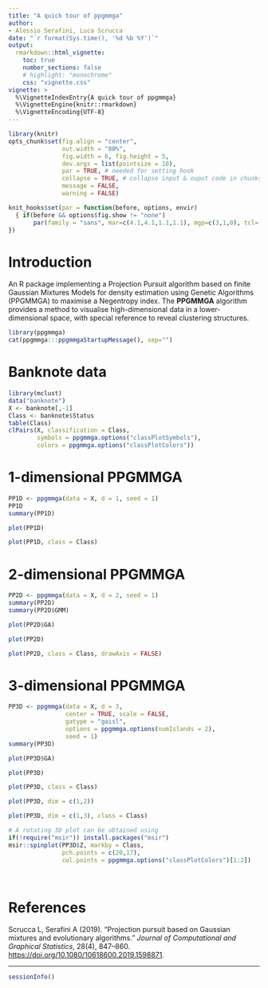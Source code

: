 ```yaml
---
title: "A quick tour of ppgmmga"
author: 
- Alessio Serafini, Luca Scrucca
date: "`r format(Sys.time(), '%d %b %Y')`"
output: 
  rmarkdown::html_vignette:
    toc: true
    number_sections: false
    # highlight: "monochrome"
    css: "vignette.css"
vignette: >
  %\VignetteIndexEntry{A quick tour of ppgmmga}
  %\VignetteEngine{knitr::rmarkdown}
  %\VignetteEncoding{UTF-8}
---
```


```r
library(knitr)
opts_chunk$set(fig.align = "center", 
               out.width = "80%",
               fig.width = 6, fig.height = 5,
               dev.args = list(pointsize = 10),
               par = TRUE, # needed for setting hook 
               collapse = TRUE, # collapse input & ouput code in chunks
               message = FALSE,
               warning = FALSE)

knit_hooks$set(par = function(before, options, envir)
  { if(before && options$fig.show != "none") 
       par(family = "sans", mar=c(4.1,4.1,1.1,1.1), mgp=c(3,1,0), tcl=-0.5)
})
```

# Introduction 

An R package implementing a Projection Pursuit algorithm based on finite Gaussian Mixtures Models for density estimation using Genetic Algorithms (PPGMMGA) to maximise a Negentropy index. 
The **PPGMMGA** algorithm provides a method to visualise high-dimensional data in a lower-dimensional space, with special reference to reveal clustering structures.

```r
library(ppgmmga)
cat(ppgmmga:::ppgmmgaStartupMessage(), sep="")
```

# Banknote data

```r
library(mclust)
data("banknote")
X <- banknote[,-1]
Class <- banknote$Status
table(Class)
clPairs(X, classification = Class, 
        symbols = ppgmmga.options("classPlotSymbols"),
        colors = ppgmmga.options("classPlotColors"))
```

# 1-dimensional PPGMMGA

```r
PP1D <- ppgmmga(data = X, d = 1, seed = 1)
PP1D
summary(PP1D)
```

```r
plot(PP1D)
```

```r
plot(PP1D, class = Class)
```


# 2-dimensional PPGMMGA

```r
PP2D <- ppgmmga(data = X, d = 2, seed = 1)
summary(PP2D)
summary(PP2D$GMM)
```

```r
plot(PP2D$GA)
```

```r
plot(PP2D)
```

```r
plot(PP2D, class = Class, drawAxis = FALSE)
```

# 3-dimensional PPGMMGA

```r
PP3D <- ppgmmga(data = X, d = 3, 
                center = TRUE, scale = FALSE, 
                gatype = "gaisl", 
                options = ppgmmga.options(numIslands = 2),
                seed = 1)
summary(PP3D)
```

```r
plot(PP3D$GA)
```

```r
plot(PP3D)
```

```r
plot(PP3D, class = Class)
```

```r
plot(PP3D, dim = c(1,2))
```

```r
plot(PP3D, dim = c(1,3), class = Class)
```

```r
# A rotating 3D plot can be obtained using
if(!require("msir")) install.packages("msir")
msir::spinplot(PP3D$Z, markby = Class, 
               pch.points = c(20,17),
               col.points = ppgmmga.options("classPlotColors")[1:2])
```

<br>

# References

Scrucca L, Serafini A (2019). 
"Projection pursuit based on Gaussian mixtures and evolutionary algorithms." 
*Journal of Computational and Graphical Statistics*, 28(4), 847–860.
<https://doi.org/10.1080/10618600.2019.1598871>.


----

```r
sessionInfo()
```
